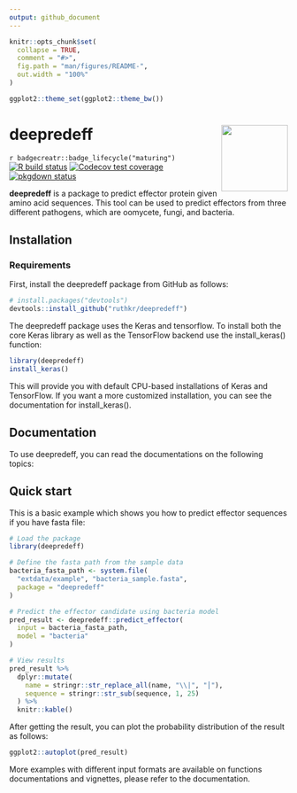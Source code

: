```yaml
---
output: github_document
---
```


<!-- README.md is generated from README.Rmd. Please edit that file -->

```r
knitr::opts_chunk$set(
  collapse = TRUE,
  comment = "#>",
  fig.path = "man/figures/README-",
  out.width = "100%"
)

ggplot2::theme_set(ggplot2::theme_bw())
```

# deepredeff <img src="man/figures/logo.png" align="right" width="120" />

<!-- badges: start -->
<!-- [![CRAN_Status_Badge](https://www.r-pkg.org/badges/version/deepredeff)](https://cran.r-project.org/package=deepredeff) -->
`r badgecreatr::badge_lifecycle("maturing")`
[![R build status](https://github.com/ruthkr/deepredeff/workflows/R-CMD-check/badge.svg)](https://github.com/ruthkr/deepredeff/actions)
[![Codecov test coverage](https://codecov.io/gh/ruthkr/deepredeff/branch/master/graph/badge.svg)](https://codecov.io/gh/ruthkr/deepredeff?branch=master)
[![pkgdown status](https://github.com/ruthkr/deepredeff/workflows/pkgdown/badge.svg)](https://ruthkr.github.io/deepredeff/)
<!-- badges: end -->

**deepredeff** is a package to predict effector protein given amino acid sequences. This tool can be used to predict effectors from three different pathogens, which are oomycete, fungi, and bacteria.  


## Installation

### Requirements

First, install the deepredeff package from GitHub as follows:

``` r
# install.packages("devtools")
devtools::install_github("ruthkr/deepredeff")
```

The deepredeff package uses the Keras and tensorflow. To install both the core Keras library as well as the TensorFlow backend use the install_keras() function:

```r
library(deepredeff)
install_keras()
```

This will provide you with default CPU-based installations of Keras and TensorFlow. If you want a more customized installation, you can see the documentation for install_keras().



## Documentation

To use deepredeff, you can read the documentations on the following topics:





## Quick start

This is a basic example which shows you how to predict effector sequences if you have fasta file:

```r
# Load the package
library(deepredeff)

# Define the fasta path from the sample data
bacteria_fasta_path <- system.file(
  "extdata/example", "bacteria_sample.fasta", 
  package = "deepredeff"
)

# Predict the effector candidate using bacteria model
pred_result <- deepredeff::predict_effector(
  input = bacteria_fasta_path,
  model = "bacteria"
)

# View results
pred_result %>%
  dplyr::mutate(
    name = stringr::str_replace_all(name, "\\|", "⎮"),
    sequence = stringr::str_sub(sequence, 1, 25)
  ) %>%
  knitr::kable()
```

After getting the result, you can plot the probability distribution of the result as follows:

```r
ggplot2::autoplot(pred_result)
```

More examples with different input formats are available on functions documentations and vignettes, please refer to the documentation.

